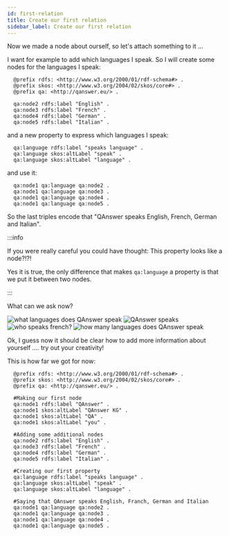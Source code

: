 ```yaml
---
id: first-relation
title: Create our first relation
sidebar_label: Create our first relation
---
```



Now we made a node about ourself, so let's attach something to it ...

I want for example to add which languages I speak. So I will create some nodes for the languages I speak:

```turtle
  @prefix rdfs: <http://www.w3.org/2000/01/rdf-schema#> .
  @prefix skos: <http://www.w3.org/2004/02/skos/core#> .
  @prefix qa: <http://qanswer.eu/> .

  qa:node2 rdfs:label "English" .
  qa:node3 rdfs:label "French" .
  qa:node4 rdfs:label "German" .
  qa:node5 rdfs:label "Italian" .
```

and a new property to express which languages I speak:

```turtle
  qa:language rdfs:label "speaks language" .
  qa:language skos:altLabel "speak" .
  qa:language skos:altLabel "language" .
```

and use it:

```turtle
  qa:node1 qa:language qa:node2 .
  qa:node1 qa:language qa:node3 .
  qa:node1 qa:language qa:node4 .
  qa:node1 qa:language qa:node5 .
```

So the last triples encode that "QAnswer speaks English, French, German and Italian".

:::info

If you were really careful you could have thought: This property looks like a node?!?!

Yes it is true, the only difference that makes `qa:language` a property is that we put it between two nodes.

:::


What can we ask now?

<Tabs>
  <TabItem value='q1' label='Question 1' default>
      <Image src='/img/newUI/question-1.png' alt='what languages does QAnswer speak'/>
  </TabItem>

  <TabItem value="q2" label="Question 2">
      <Image src='/img/newUI/question-2.png' alt='QAnswer speaks'/>
  </TabItem>

  <TabItem value='q3' label='Question 3'>
      <Image src='/img/newUI/question-3.png' alt='who speaks french?'/>
  </TabItem>

  <TabItem value='q4' label='Question 4'>
    <Image src='/img/newUI/question-4.png' alt='how many languages does QAnswer speak'/>
  </TabItem>
</Tabs>

Ok, I guess now it should be clear how to add more information about yourself .... try out your creativity!

This is how far we got for now:

```
  @prefix rdfs: <http://www.w3.org/2000/01/rdf-schema#> .
  @prefix skos: <http://www.w3.org/2004/02/skos/core#> .
  @prefix qa: <http://qanswer.eu/> .

  #Making our first node
  qa:node1 rdfs:label "QAnswer" .
  qa:node1 skos:altLabel "QAnswer KG" .
  qa:node1 skos:altLabel "QA" .
  qa:node1 skos:altLabel "you" .

  #Adding some additional nodes
  qa:node2 rdfs:label "English" .
  qa:node3 rdfs:label "French" .
  qa:node4 rdfs:label "German" .
  qa:node5 rdfs:label "Italian" .

  #Creating our first property
  qa:language rdfs:label "speaks language" .
  qa:language skos:altLabel "speak" .
  qa:language skos:altLabel "language" .

  #Saying that QAnswer speaks English, Franch, German and Italian
  qa:node1 qa:language qa:node2 .
  qa:node1 qa:language qa:node3 .
  qa:node1 qa:language qa:node4 .
  qa:node1 qa:language qa:node5 .
```
